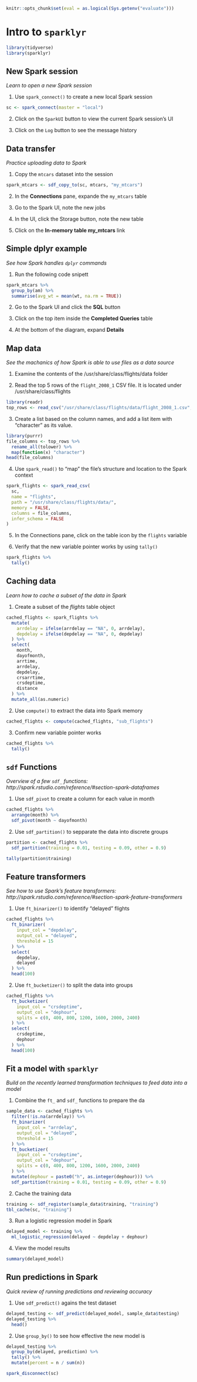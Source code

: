 ```r
knitr::opts_chunk$set(eval = as.logical(Sys.getenv("evaluate")))
```

# Intro to `sparklyr`

```r
library(tidyverse)
library(sparklyr)
```

## New Spark session
*Learn to open a new Spark session*

1. Use `spark_connect()` to create a new local Spark session
```r
sc <- spark_connect(master = "local")
```

2. Click on the `SparkUI` button to view the current Spark session's UI

3. Click on the `Log` button to see the message history

## Data transfer
*Practice uploading data to Spark*

1. Copy the `mtcars` dataset into the session
```r
spark_mtcars <- sdf_copy_to(sc, mtcars, "my_mtcars")
```

2. In the **Connections** pane, expande the `my_mtcars` table

3. Go to the Spark UI, note the new jobs

4. In the UI, click the Storage button, note the new table

5. Click on the **In-memory table my_mtcars** link

## Simple dplyr example
*See how Spark handles `dplyr` commands*

1. Run the following code snipett
```r
spark_mtcars %>%
  group_by(am) %>%
  summarise(avg_wt = mean(wt, na.rm = TRUE))
```

2. Go to the Spark UI and click the **SQL** button 

3. Click on the top item inside the **Completed Queries** table

4. At the bottom of the diagram, expand **Details**

## Map data
*See the machanics of how Spark is able to use files as a data source*

1. Examine the contents of the /usr/share/class/flights/data folder

2. Read the top 5 rows of the `flight_2008_1` CSV file.  It is located under /usr/share/class/flights

```r
library(readr)
top_rows <- read_csv("/usr/share/class/flights/data/flight_2008_1.csv", n_max = 5)
```

3. Create a list based on the column names, and add a list item with "character" as its value.
```r
library(purrr)
file_columns <- top_rows %>%
  rename_all(tolower) %>%
  map(function(x) "character")
head(file_columns)
```

4. Use `spark_read()` to "map" the file's structure and location to the Spark context
```r
spark_flights <- spark_read_csv(
  sc,
  name = "flights",
  path = "/usr/share/class/flights/data/",
  memory = FALSE,
  columns = file_columns,
  infer_schema = FALSE
)
```

5. In the Connections pane, click on the table icon by the `flights` variable

6. Verify that the new variable pointer works by using `tally()`
```r
spark_flights %>%
  tally()
```

## Caching data
*Learn how to cache a subset of the data in Spark*

1. Create a subset of the *flights* table object
```r
cached_flights <- spark_flights %>%
  mutate(
    arrdelay = ifelse(arrdelay == "NA", 0, arrdelay),
    depdelay = ifelse(depdelay == "NA", 0, depdelay)
  ) %>%
  select(
    month,
    dayofmonth,
    arrtime,
    arrdelay,
    depdelay,
    crsarrtime,
    crsdeptime,
    distance
  ) %>%
  mutate_all(as.numeric)
```

2. Use `compute()` to extract the data into Spark memory
```r
cached_flights <- compute(cached_flights, "sub_flights")
```

3. Confirm new variable pointer works
```r
cached_flights %>%
  tally()
```

## `sdf` Functions
*Overview of a few `sdf_` functions: http://spark.rstudio.com/reference/#section-spark-dataframes *

1. Use `sdf_pivot` to create a column for each value in month
```r
cached_flights %>%
  arrange(month) %>%
  sdf_pivot(month ~ dayofmonth)
```

2. Use `sdf_partition()` to sepparate the data into discrete groups
```r
partition <- cached_flights %>%
  sdf_partition(training = 0.01, testing = 0.09, other = 0.9)

tally(partition$training)
```

## Feature transformers
*See how to use Spark's feature transformers: http://spark.rstudio.com/reference/#section-spark-feature-transformers *

1. Use `ft_binarizer()` to identify "delayed" flights
```r
cached_flights %>%
  ft_binarizer(
    input_col = "depdelay",
    output_col = "delayed",
    threshold = 15
  ) %>%
  select(
    depdelay,
    delayed
  ) %>%
  head(100)
```

2. Use `ft_bucketizer()` to split the data into groups
```r
cached_flights %>%
  ft_bucketizer(
    input_col = "crsdeptime",
    output_col = "dephour",
    splits = c(0, 400, 800, 1200, 1600, 2000, 2400)
  ) %>%
  select(
    crsdeptime,
    dephour
  ) %>%
  head(100)
```

## Fit a model with `sparklyr`
*Build on the recently learned transformation techniques to feed data into a model*

1. Combine the `ft_` and `sdf_` functions to prepare the da
```r
sample_data <- cached_flights %>%
  filter(!is.na(arrdelay)) %>%
  ft_binarizer(
    input_col = "arrdelay",
    output_col = "delayed",
    threshold = 15
  ) %>%
  ft_bucketizer(
    input_col = "crsdeptime",
    output_col = "dephour",
    splits = c(0, 400, 800, 1200, 1600, 2000, 2400)
  ) %>%
  mutate(dephour = paste0("h", as.integer(dephour))) %>%
  sdf_partition(training = 0.01, testing = 0.09, other = 0.9)
```

2. Cache the training data
```r
training <- sdf_register(sample_data$training, "training")
tbl_cache(sc, "training")

```

3. Run a logistic regression model in Spark
```r
delayed_model <- training %>%
  ml_logistic_regression(delayed ~ depdelay + dephour)
```

4. View the model results
```r
summary(delayed_model)
```

## Run predictions in Spark
*Quick review of running predictions and reviewing accuracy*

1. Use `sdf_predict()` agains the test dataset
```r
delayed_testing <- sdf_predict(delayed_model, sample_data$testing)
delayed_testing %>%
  head()
```

2. Use `group_by()` to see how effective the new model is
```r
delayed_testing %>%
  group_by(delayed, prediction) %>%
  tally() %>% 
  mutate(percent = n / sum(n))
```

```r
spark_disconnect(sc)
```

